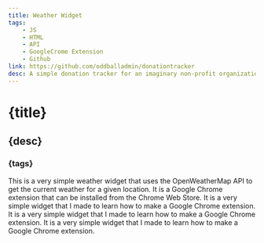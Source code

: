 ```yaml
---
title: Weather Widget
tags: 
    - JS
    - HTML
    - API
    - GoogleCrome Extension
    - Github
link: https://github.com/oddballadmin/donationtracker
desc: A simple donation tracker for an imaginary non-profit organization.
---
```

# {title}
## {desc}
### {tags}

This is a very simple weather widget that uses the OpenWeatherMap API to get the current weather for a given location.
It is a Google Chrome extension that can be installed from the Chrome Web Store. It is a very simple widget that I made to learn how to make a Google Chrome extension. 
It is a very simple widget that I made to learn how to make a Google Chrome extension. It is a very simple widget that I made to learn how to make a Google Chrome extension. 

